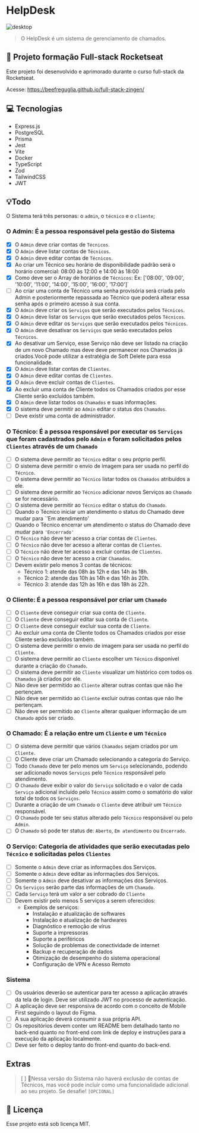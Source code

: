 # HelpDesk

<img src="./assets/desktop.png" alt="desktop">

> O HelpDesk é um sistema de gerenciamento de chamados.

## 🚀 Projeto formação Full-stack Rocketseat

Este projeto foi desenvolvido e aprimorado durante o curso full-stack da Rocketseat.

Acesse:
https://beefreguglia.github.io/full-stack-zingen/

## 💻 Tecnologias

- Express.js
- PostgreSQL
- Prisma
- Jest
- Vite
- Docker
- TypeScript
- Zod
- TailwindCSS
- JWT

## 💡Todo

O Sistema terá três personas: o `admin`, o `técnico` e o `cliente`;

### O **Admin**: É a pessoa responsável pela gestão do Sistema

- [x] O `Admin` deve criar contas de `Técnicos`.
- [x] O `Admin` deve listar contas de `Técnicos`.
- [x] O `Admin` deve editar contas de `Técnicos`.
- [x] Ao criar um Técnico seu horário de disponibilidade padrão será o horário comercial: 08:00 às 12:00 e 14:00 às 18:00
- [x] Como deve ser o Array de horários de `Técnicos`: Ex: ['08:00', '09:00', '10:00', '11:00', '14:00', '15:00', '16:00', '17:00']`
- [ ] Ao criar uma conta de Técnico uma senha provisória será criada pelo Admin e posteriormente repassada ao Técnico que poderá alterar essa senha após o primeiro acesso à sua conta.
- [x] O `Admin` deve criar os `Serviços` que serão executados pelos `Técnicos`.
- [x] O `Admin` deve listar os `Serviços` que serão executados pelos `Técnicos`.
- [x] O `Admin` deve editar os `Serviços` que serão executados pelos `Técnicos`.
- [x] O `Admin` deve desativar os `Serviços` que serão executados pelos `Técnicos`.
- [x] Ao desativar um Serviço, esse Serviço não deve ser listado na criação de um novo Chamado mas deve deve permanecer nos Chamados já criados.Você pode utilizar a estratégia de Soft Delete para essa funcionalidade.
- [x] O `Admin` deve listar contas de `Clientes`.
- [x] O `Admin` deve editar contas de `Clientes`.
- [x] O `Admin` deve excluir contas de `Clientes`.
- [x] Ao excluir uma conta de Cliente todos os Chamados criados por esse Cliente serão excluídos também.
- [x] O `Admin` deve listar todos os `Chamados` e suas informações.
- [x] O sistema deve permitir ao `Admin` editar o status dos `Chamados`.
- [ ]  Deve existir uma conta de administrador.

### O **Técnico**: É a pessoa responsável por executar os `Serviços` que foram cadastrados pelo `Admin` e foram solicitados pelos `Clientes` através de um `Chamado`

- [ ] O sistema deve permitir ao `Técnico` editar o seu próprio perfil.
- [ ] O sistema deve permitir o envio de imagem para ser usada no perfil do `Técnico`.
- [ ] O sistema deve permitir ao `Técnico` listar todos os `Chamados` atribuídos a ele.
- [ ] O sistema deve permitir ao `Técnico` adicionar novos Serviços ao `Chamado` se for necessário.
- [ ] O sistema deve permitir ao `Técnico` editar o status do `Chamado`.
- [ ] Quando o Técnico iniciar um atendimento o status do Chamado deve mudar para `'Em atendimento'
- [ ] Quando o Técnico encerrar um atendimento o status do Chamado deve mudar para `'Encerrado'`
- [ ] O `Técnico` não deve ter acesso a criar contas de `Clientes`.
- [ ] O `Técnico` não deve ter acesso a alterar contas de `Clientes`.
- [ ] O `Técnico` não deve ter acesso a excluir contas de `Clientes`.
- [ ] O `Técnico` não deve ter acesso a criar `Chamados`.
- [ ]  Devem existir pelo menos 3 contas de técnicos:
    - Técnico 1: atende das 08h às 12h e das 14h às 18h.
    - Técnico 2: atende das 10h às 14h e das 16h às 20h.
    - Técnico 3: atende das 12h às 16h e das 18h às 22h.

### O **Cliente**: É a pessoa responsável por criar um `Chamado`

- [ ] O `Cliente` deve conseguir criar sua conta de `Cliente`.
- [ ] O `Cliente` deve conseguir editar sua conta de `Cliente`.
- [ ] O `Cliente` deve conseguir excluir sua conta de `Cliente`.
- [ ] Ao excluir uma conta de Cliente todos os Chamados criados por esse Cliente serão excluídos também.
- [ ] O sistema deve permitir o envio de imagem para ser usada no perfil do `Cliente`.
- [ ] O sistema deve permitir ao `Cliente` escolher um `Técnico` disponível durante a criação do `Chamado`.
- [ ] O sistema deve permitir ao `Cliente` visualizar um histórico com todos os `Chamados` já criados por ele.
- [ ] Não deve ser permitido ao `Cliente` alterar outras contas que não lhe pertençam.
- [ ] Não deve ser permitido ao `Cliente` excluir outras contas que não lhe pertençam.
- [ ] Não deve ser permitido ao `Cliente` alterar qualquer informação de um `Chamado` após ser criado.

### O **Chamado**: É a relação entre um `Cliente` e um `Técnico`

- [ ] O sistema deve permitir que vários `Chamados` sejam criados por um `Cliente`.
- [ ] O Cliente deve criar um Chamado selecionando a categoria do Serviço.
- [ ] Todo `Chamado` deve ter pelo menos um `Serviço` selecionando, podendo ser adicionado novos `Serviços` pelo `Técnico` responsável pelo atendimento.
- [ ] O `Chamado` deve exibir o valor do `Serviço` solicitado e o valor de cada `Serviço` adicional incluído pelo `Técnico` assim como o somatório do valor total de todos os `Serviços`.
- [ ] Durante a criação de um `Chamado` o `Cliente` deve atribuír um `Técnico` responsável.
- [ ] O `Chamado` pode ter seu status alterado pelo `Técnico` responsável ou pelo `Admin`.
- [ ] O `Chamado` só pode ter status de: `Aberto`, `Em atendimento` ou `Encerrado`.

### O Serviço: Categoria de atividades que serão executadas pelo `Técnico` e solicitadas pelos `Clientes`

- [ ] Somente o `Admin` deve criar as informações dos Serviços.
- [ ] Somente o `Admin` deve editar as informações dos Serviços.
- [ ] Somente o `Admin` deve desativar as informações dos Serviços.
- [ ] Os `Serviços` serão parte das informações de um `Chamado`.
- [ ] Cada `Serviço` terá um valor a ser cobrado do `Cliente`
- [ ]  Devem existir pelo menos 5 serviços a serem oferecidos:
    - Exemplos de serviços:
        - Instalação e atualização de softwares
        - Instalação e atualização de hardwares
        - Diagnóstico e remoção de vírus
        - Suporte a impressoras
        - Suporte a periféricos
        - Solução de problemas de conectividade de internet
        - Backup e recuperação de dados
        - Otimização de desempenho do sistema operacional
        - Configuração de VPN e Acesso Remoto

### Sistema

- [ ]  Os usuários deverão se autenticar para ter acesso a aplicação através da tela de login. Deve ser utilizado JWT no processo de autenticação.
- [ ]  A aplicação deve ser responsiva de acordo com o conceito de Mobile First seguindo o layout do Figma.
- [ ]  A sua aplicação deverá consumir a sua própria API.
- [ ]  Os repositórios devem conter um README bem detalhado tanto no back-end quanto no front-end com link de deploy e instruções para a execução da aplicação localmente.
- [ ]  Deve ser feito o deploy tanto do front-end quanto do back-end.

## Extras
> [ ] 🚩Nessa versão do Sistema não haverá exclusão de contas de Técnicos, mas você pode incluir como uma funcionalidade adicional ao seu projeto. Se desafie! `[OPCIONAL]`

## 📝 Licença

Esse projeto está sob licença MIT.
